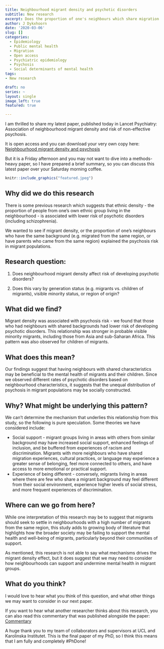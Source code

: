 ```yaml
---
title: Neighbourhood migrant density and psychotic disorders
subtitle: New research
excerpt: Does the proportion of one's neighbours which share migration backgrounds impact psychosis risk? 
author: J Dykxhoorn
date: '2020-03-06'
slug: []
categories:
  - Epidemiology
  - Public mental health
  - Migration
  - Open access
  - Psychiatric epidemiology
  - Psychosis
  - Social determinants of mental health
tags: 
- New research

draft: no
series: ~
layout: single
image_left: true
featured: true

---
```


I am thrilled to share my latest paper, published today in Lancet Psychiatry: Association of neighbourhood migrant density and risk of non-effective psychosis. 

It is open access and you can download your very own copy here: [Neighbourhood migrant density and psychosis](https://www.thelancet.com/journals/lanpsy/article/PIIS2215-0366(20)30059-6/fulltext) 

But it is a Friday afternoon and you may not want to dive into a methods-heavy paper, so I have prepared a brief summary, so you can discuss this latest paper over your Saturday morning coffee.

```r
knitr::include_graphics("featured.jpeg")
```

## Why did we do this research 
There is some previous research which suggests that ethnic density - the proportion of people from one's own ethnic group living in the neighbourhood - is associated with lower risk of psychotic disorders (including schizophrenia).

We wanted to see if migrant density, or the proportion of one's neighbours who have the same background (e.g. migrated from the same region, or have parents who came from the same region) explained the psychosis risk in migrant populations.

## Research question:
1. Does neighbourhood migrant density affect risk of developing psychotic disorders? 

2. Does this vary by generation status (e.g. migrants vs. children of migrants), visible minority status, or region of origin?

## What did we find?
Migrant density was associated with psychosis risk - we found that those who had neighbours with shared backgrounds had lower risk of developing psychotic disorders. This relationship was stronger in probable visible minority migrants, including those from Asia and sub-Saharan Africa. This pattern was also observed for children of migrants.

## What does this mean?
Our findings suggest that having neighbours with shared characteristics may be beneficial to the mental health of migrants and their children. Since we observed different rates of psychotic disorders based on neighbourhood characteristics, it suggests that the unequal distribution of psychosis in migrant populations may be socially constructed.

## Why? What might be underlying this pattern?
We can't determine the mechanism that underlies this relationship from this study, so the following is pure speculation. Some theories we have considered include:

- Social support - migrant groups living in areas with others from similar background may have increased social support, enhanced feelings of inclusion, and be buffered from experiences of racism and discrimination. Migrants with more neighbours who have shared migration experiences, cultural practices, or language may experience a greater sense of belonging, feel more connected to others, and have access to more emotional or practical support.
- Experience of being different - conversely, migrants living in areas where there are few who share a migrant background may feel different from their social environment, experience higher levels of social stress, and more frequent experiences of discrimination.

## Where can we go from here?
While one interpretation of this research may be to suggest that migrants should seek to settle in neighbourhoods with a high number of migrants from the same region, this study adds to growing body of literature that highlights how the broader society may be failing to support the mental health and well-being of migrants, particularly beyond their communities of support.

As mentioned, this research is not able to say what mechanisms drives the migrant density effect, but it does suggest that we may need to consider how neighbourhoods can support and undermine mental health in migrant groups.

## What do you think?
I would love to hear what you think of this question, and what other things we may want to consider in our next paper.

If you want to hear what another researcher thinks about this research, you can also read this commentary that was published alongside the paper: [Commentary](https://www.thelancet.com/journals/lanpsy/article/PIIS2215-0366(20)30101-2/fulltext)

A huge thank you to my team of collaborators and supervisors at UCL and Karolinska Institutet. This is the final paper of my PhD, so I think this means that I am fully and completely #PhDone!




